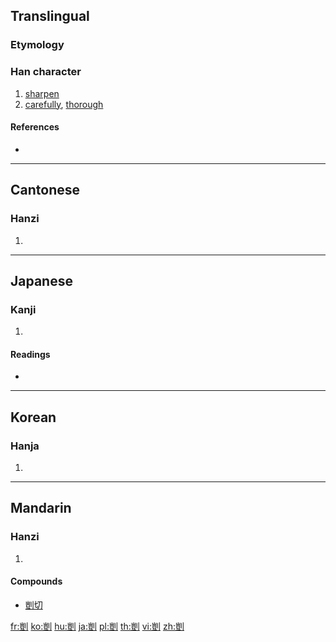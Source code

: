 {{also|剀}}
==Translingual==

===Etymology===
{{Han etym}}

===Han character===
{{Han char|rn=18|rad=刀|as=10|sn=12|four=22100|canj=UTLN|ids=⿰豈刂}}

# [[sharpen]]
# [[carefully]], [[thorough]]

====References====
* {{Han ref|kx=0142.450|dkj=02122|dj=0323.080|hdz=10350.070|uh=5274|ud=21108|bh=B3CF|bd=46031}}

----

==Cantonese==

===Hanzi===
{{yue-hanzi|jyut=|y=hoi2|sim=剀}}

# {{defn|lang=yue|sort=刀10}}

----

==Japanese==

===Kanji===
{{ja-kanji|grade=|rs=刀10}}

# {{defn|lang=ja|sort=刀10}}

====Readings====
* {{ja-readings|on=[[がい]] (gai), [[かい]] (kai)|kun=[[きる]] (kiru), [[こする]] (kosuru)}}

----

==Korean==

===Hanja===
{{ko-hanja|hangeul=개|rv=gae|mr=kae}}

# {{defn|lang=ko|sort=刀10}}

----

==Mandarin==

===Hanzi===
{{cmn-hanzi|sim=剀|pin=[[kǎi]] ([[kai3]])|wg=k'ai<sup>3</sup>}}

# {{defn|lang=cmn|sort=刀10}}

====Compounds====
* [[剴切]]

[[fr:剴]]
[[ko:剴]]
[[hu:剴]]
[[ja:剴]]
[[pl:剴]]
[[th:剴]]
[[vi:剴]]
[[zh:剴]]